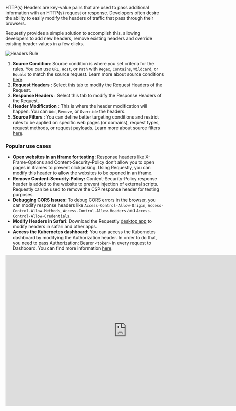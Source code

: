 HTTP(s) Headers are key-value pairs that are used to pass additional information with an HTTP(s) request or response. Developers often desire the ability to easily modify the headers of traffic that pass through their browsers. 

Requestly provides a simple solution to accomplish this, allowing developers to add new headers, remove existing headers and override existing header values in a few clicks.

<img src="/img/docs/annotated-headers-rule.png" alt="Headers Rule"/>

1. **Source Condition**: Source condition is where you set criteria for the rules. You can use `URL`, `Host`, or `Path` with `Regex`, `Contains`, `Wildcard`, or `Equals` to match the source request. Learn more about source conditions [here](/guides/source-condition).
2. **Request Headers** : Select this tab to modify the Request Headers of the Request. 
3. **Response Headers** : Select this tab to modify the Response Headers of the Request.
4. **Header Modification** : This is where the header modification will happen. You can `Add`, `Remove`, or `Override` the headers.
5. **Source Filters** : You can define better targeting conditions and restrict rules to be applied on specific web pages (or domains), request types, request methods, or request payloads. Learn more about source filters [here](../features/advance-targeting).


### Popular use cases

- **Open websites in an iframe for testing:**  Response headers like X-Frame-Options and Content-Security-Policy don’t allow you to open pages in iframes to prevent clickjacking. Using Requestly, you can modify this header to allow the websites to be opened in an iframe.
- **Remove Content-Security-Policy:** Content-Security-Policy response header is added to the website to prevent injection of external scripts. Requestly can be used to remove the CSP response header for testing purposes.
- **Debugging CORS Issues:** To debug CORS errors in the browser, you can modify response headers like `Access-Control-Allow-Origin`, `Access-Control-Allow-Methods`, `Access-Control-Allow-Headers` and `Access-Control-Allow-Credentials`.
- **Modify Headers in Safari:** Download the Requestly [desktop app](https://requestly.io/desktop) to modify headers in safari and other apps.
- **Access the Kubernetes dashboard:** You can access the Kubernetes dashboard by modifying the Authorization header. In order to do that, you need to pass Authorization: Bearer `<token>` in every request to Dashboard. You can find more information [here](https://github.com/kubernetes/dashboard/blob/790bc1ec5e22642f64e86903f626005a26573cbc/docs/user/access-control/README.md).

 
<center>
  <iframe width="768" height="480" src="https://www.youtube.com/embed/CLEHS6NFYZY" title="YouTube video player" frameborder="0" allow="accelerometer; autoplay; clipboard-write; encrypted-media; gyroscope; picture-in-picture; web-share" allowfullscreen></iframe>
</center>
